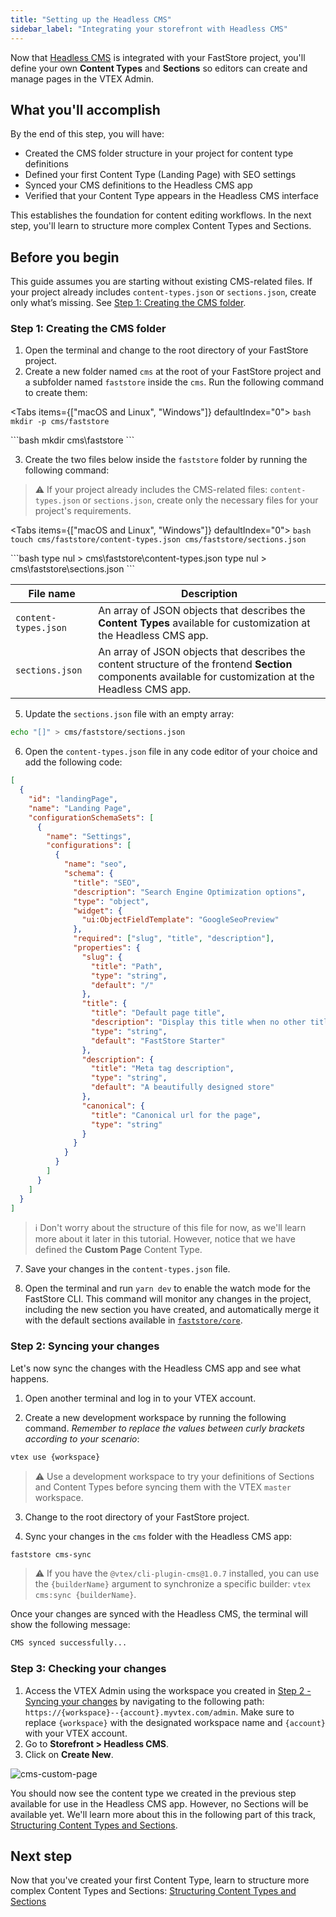 ```yaml
---
title: "Setting up the Headless CMS"
sidebar_label: "Integrating your storefront with Headless CMS"
---
```


Now that [Headless CMS](https://developers.vtex.com/docs/guides/faststore/headless-cms-overview) is integrated with your FastStore project, you'll define your own **Content Types** and **Sections** so editors can create and manage pages in the VTEX Admin.

## What you'll accomplish

By the end of this step, you will have:

- Created the CMS folder structure in your project for content type definitions
- Defined your first Content Type (Landing Page) with SEO settings
- Synced your CMS definitions to the Headless CMS app
- Verified that your Content Type appears in the Headless CMS interface

This establishes the foundation for content editing workflows. In the next step, you'll learn to structure more complex Content Types and Sections.

## Before you begin

This guide assumes you are starting without existing CMS-related files. If your project already includes `content-types.json` or `sections.json`, create only what’s missing. See [Step 1: Creating the CMS folder](https://developers.vtex.com/docs/guides/faststore/headless-cms-2-setting-up-the-headless-cms#step-1-creating-the-cms-folder).

### Step 1: Creating the CMS folder

1. Open the terminal and change to the root directory of your FastStore project.
2. Create a new folder named `cms` at the root of your FastStore project and a subfolder named `faststore` inside the `cms`. Run the following command to create them:

<Tabs items={["macOS and Linux", "Windows"]} defaultIndex="0">
  <Tab>
    ```bash 
    mkdir -p cms/faststore 
    ```
  </Tab>

  <Tab>
    ```bash 
    mkdir cms\faststore 
    ```
  </Tab>
</Tabs>

3. Create the two files below inside the `faststore` folder by running the following command:

> ⚠️ If your project already includes the CMS-related files: `content-types.json` or `sections.json`, create only the necessary files for your project's requirements.

<Tabs items={["macOS and Linux", "Windows"]} defaultIndex="0">
  <Tab>
    ```bash 
    touch cms/faststore/content-types.json cms/faststore/sections.json
    ```
  </Tab>

  <Tab>
    ```bash 
    type nul > cms\faststore\content-types.json 
    type nul > cms\faststore\sections.json 
    ```
  </Tab>
</Tabs>

| File name            | Description                                                                                                                                               |
| -------------------- | --------------------------------------------------------------------------------------------------------------------------------------------------------- |
| `content-types.json` | An array of JSON objects that describes the **Content Types** available for customization at the Headless CMS app.                                        |
| `sections.json`      | An array of JSON objects that describes the content structure of the frontend **Section** components available for customization at the Headless CMS app. |

5. Update the `sections.json` file with an empty array:

  ```bash
  echo "[]" > cms/faststore/sections.json
  ```

6. Open the `content-types.json` file in any code editor of your choice and add the following code:

  ```json cms/faststore/content-types.json
  [
    {
      "id": "landingPage",
      "name": "Landing Page",
      "configurationSchemaSets": [
        {
          "name": "Settings",
          "configurations": [
            {
              "name": "seo",
              "schema": {
                "title": "SEO",
                "description": "Search Engine Optimization options",
                "type": "object",
                "widget": {
                  "ui:ObjectFieldTemplate": "GoogleSeoPreview"
                },
                "required": ["slug", "title", "description"],
                "properties": {
                  "slug": {
                    "title": "Path",
                    "type": "string",
                    "default": "/"
                  },
                  "title": {
                    "title": "Default page title",
                    "description": "Display this title when no other title is available",
                    "type": "string",
                    "default": "FastStore Starter"
                  },
                  "description": {
                    "title": "Meta tag description",
                    "type": "string",
                    "default": "A beautifully designed store"
                  },
                  "canonical": {
                    "title": "Canonical url for the page",
                    "type": "string"
                  }
                }
              }
            }
          ]
        }
      ]
    }
  ]
  ```

> ℹ️ Don't worry about the structure of this file for now, as we'll learn more about it later in this tutorial.
> However, notice that we have defined the **Custom Page** Content Type.

7. Save your changes in the `content-types.json` file.

8. Open the terminal and run `yarn dev` to enable the watch mode for the FastStore CLI.
   This command will monitor any changes in the project, including the new section you have created, and automatically merge it with the default sections available in [`faststore/core`](https://developers.vtex.com/docs/guides/faststore/project-structure-overview#packagejson).

### Step 2: Syncing your changes

Let's now sync the changes with the Headless CMS app and see what happens.

1. Open another terminal and log in to your VTEX account.

2. Create a new development workspace by running the following command. _Remember to replace the values between curly brackets according to your scenario_:

  ```bash
  vtex use {workspace}
  ```

> ⚠️ Use a development workspace to try your definitions of Sections and Content Types before syncing them with the VTEX `master` workspace.

3. Change to the root directory of your FastStore project.

4. Sync your changes in the `cms` folder with the Headless CMS app:

  ```bash
  faststore cms-sync
  ```

> ⚠️ If you have the `@vtex/cli-plugin-cms@1.0.7` installed, you can use the `{builderName}` argument to synchronize a specific builder: `vtex cms:sync {builderName}`.

Once your changes are synced with the Headless CMS, the terminal will show the following message:

  ```bash
  CMS synced successfully...
  ```

### Step 3: Checking your changes

1. Access the VTEX Admin using the workspace you created in [Step 2 -Syncing your changes](https://developers.vtex.com/docs/guides/faststore/headless-cms-2-setting-up-the-headless-cms#step-2-syncing-your-changes) by navigating to the following path: `https://{workspace}--{account}.myvtex.com/admin`. Make sure to replace `{workspace}` with the designated workspace name and `{account}` with your VTEX account.
2. Go to **Storefront > Headless CMS**.
3. Click on **Create New**.

![cms-custom-page](https://vtexhelp.vtexassets.com/assets/docs/src/headless-custom-page___c952670d0592c3c66202d6702af3fc17.png)

You should now see the content type we created in the previous step available for use in the Headless CMS app.
However, no Sections will be available yet. We'll learn more about this in the following part of this track, [Structuring Content Types and Sections](https://developers.vtex.com/docs/guides/faststore/headless-cms-3-adding-content-types-and-sections).

## Next step

Now that you've created your first Content Type, learn to structure more complex Content Types and Sections: [Structuring Content Types and Sections](https://developers.vtex.com/docs/guides/faststore/headless-cms-3-adding-content-types-and-sections)
